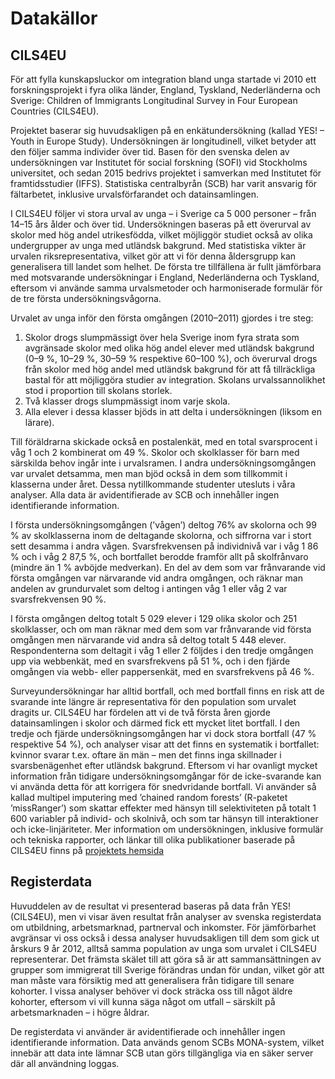 # Datakällor {-}

## CILS4EU {-}

För att fylla kunskapsluckor om integration bland unga startade vi 2010 ett forskningsprojekt i fyra olika länder, England, Tyskland, Nederländerna och Sverige: Children of Immigrants Longitudinal Survey in Four European Countries (CILS4EU).

Projektet baserar sig huvudsakligen på en enkätundersökning (kallad YES! – Youth in Europe Study). Undersökningen är longitudinell, vilket betyder att den följer samma individer över tid. Basen för den svenska delen av undersökningen var Institutet för social forskning (SOFI) vid Stockholms universitet, och sedan 2015 bedrivs projektet i samverkan med Institutet för framtidsstudier (IFFS). Statistiska centralbyrån (SCB) har varit ansvarig för fältarbetet, inklusive urvalsförfarandet och datainsamlingen.

I CILS4EU följer vi stora urval av unga – i Sverige ca 5 000 personer – från 14–15 års ålder och över tid. Undersökningen baseras på ett överurval av skolor med hög andel utrikesfödda, vilket möjliggör studiet också av olika undergrupper av unga med utländsk bakgrund. Med statistiska vikter är urvalen riksrepresentativa, vilket gör att vi för denna åldersgrupp kan generalisera till landet som helhet. De första tre tillfällena är fullt jämförbara med motsvarande undersökningar i England, Nederländerna och Tyskland, eftersom vi använde samma urvalsmetoder och harmoniserade formulär för de tre första undersökningsvågorna.

Urvalet av unga inför den första omgången (2010–2011) gjordes i tre steg:
 
 1. Skolor drogs slumpmässigt över hela Sverige inom fyra strata som avgränsade skolor med olika hög andel elever med utländsk bakgrund (0–9 %, 10–29 %, 30–59 % respektive 60–100 %), och överurval drogs från skolor med hög andel med utländsk bakgrund för att få tillräckliga bastal för att möjliggöra studier av integration. Skolans urvalssannolikhet stod i proportion till skolans storlek.
 2. Två klasser drogs slumpmässigt inom varje skola.
 3. Alla elever i dessa klasser bjöds in att delta i undersökningen (liksom en lärare).

Till föräldrarna skickade också en postalenkät, med en total svarsprocent i våg 1 och 2 kombinerat om 49 %. 
Skolor och skolklasser för barn med särskilda behov ingår inte i urvalsramen. I andra undersökningsomgången var urvalet detsamma, men man bjöd också in dem som tillkommit i klasserna under året. Dessa nytillkommande studenter utesluts i våra analyser. Alla data är avidentifierade av SCB och innehåller ingen identifierande information.

I första undersökningsomgången (’vågen’) deltog 76% av skolorna och 99 % av skolklasserna inom de deltagande skolorna, och siffrorna var i stort sett desamma i andra vågen. Svarsfrekvensen på individnivå var i våg 1 86 % och i våg 2 87,5 %, och bortfallet berodde framför allt på skolfrånvaro (mindre än 1 % avböjde medverkan). En del av dem som var frånvarande vid första omgången var närvarande vid andra omgången, och räknar man andelen av grundurvalet som deltog i antingen våg 1 eller våg 2 var svarsfrekvensen 90 %. 

I första omgången deltog totalt 5 029 elever i 129 olika skolor och 251 skolklasser, och om man räknar med dem som var frånvarande vid första omgången men närvarande vid andra så deltog totalt 5 448 elever. Respondenterna som deltagit i våg 1 eller 2 följdes i den tredje omgången upp via webbenkät, med en svarsfrekvens på 51 %, och i den fjärde omgången via webb- eller pappersenkät, med en svarsfrekvens på 46 %.

Surveyundersökningar har alltid bortfall, och med bortfall finns en risk att de svarande inte längre är representativa för den population som urvalet dragits ur. CILS4EU har fördelen att vi de två första åren gjorde datainsamlingen i skolor och därmed fick ett mycket litet bortfall. I den tredje och fjärde undersökningsomgången har vi dock stora bortfall (47 % respektive 54 %), och analyser visar att det finns en systematik i bortfallet: kvinnor svarar t.ex. oftare än män – men det finns inga skillnader i svarsbenägenhet efter utländsk bakgrund.
Eftersom vi har ovanligt mycket information från tidigare undersökningsomgångar för de icke-svarande kan vi använda detta för att korrigera för snedvridande bortfall. Vi använder så kallad multipel imputering med ’chained random forests’ (R-paketet ’missRanger’) som skattar effekter med hänsyn till selektiviteten på totalt 1 600 variabler på individ- och skolnivå, och som tar hänsyn till interaktioner och icke-linjäriteter. 
Mer information om undersökningen, inklusive formulär och tekniska rapporter, och länkar till olika publikationer baserade på CILS4EU finns på [projektets hemsida](https://www.cils4.eu)

## Registerdata {-}

Huvuddelen av de resultat vi presenterad baseras på data från YES! (CILS4EU), men vi visar även resultat från analyser av svenska registerdata om utbildning, arbetsmarknad, partnerval och inkomster. För jämförbarhet avgränsar vi oss också i dessa analyser huvudsakligen till dem som gick ut årskurs 9 år 2012, alltså samma population av unga som urvalet i CILS4EU representerar. Det främsta skälet till att göra så är att sammansättningen av grupper som immigrerat till Sverige förändras undan för undan, vilket gör att man måste vara försiktig med att generalisera från tidigare till senare kohorter. I vissa analyser behöver vi dock sträcka oss till något äldre kohorter, eftersom vi vill kunna säga något om utfall – särskilt på arbetsmarknaden – i högre åldrar.

De registerdata vi använder är avidentifierade och innehåller ingen identifierande information. Data används genom SCBs MONA-system, vilket innebär att data inte lämnar SCB utan görs tillgängliga via en säker server där all användning loggas. 
